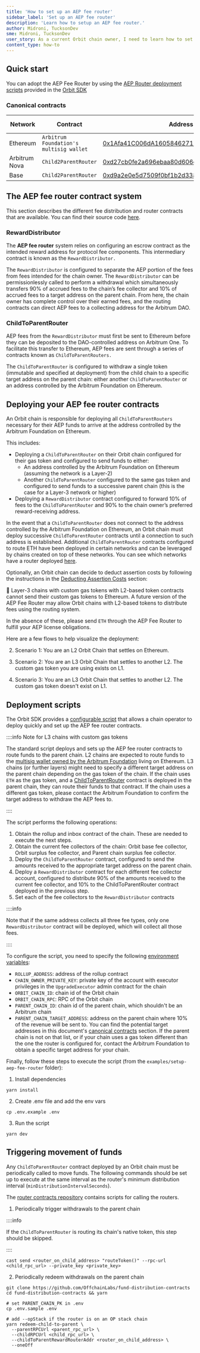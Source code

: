 ```yaml
---
title: 'How to set up an AEP fee router'
sidebar_label: 'Set up an AEP fee router'
description: 'Learn how to setup an AEP fee router.'
author: Midroni, TucksonDev
sme: Midroni, TucksonDev
user_story: As a current Orbit chain owner, I need to learn how to set up an AEP fee router.
content_type: how-to
---
```


## Quick start

You can adopt the AEP Fee Router by using the [AEP Router deployment scripts](https://github.com/OffchainLabs/arbitrum-orbit-sdk/tree/main/examples/setup-aep-fee-router) provided in the [Orbit SDK](https://github.com/OffchainLabs/arbitrum-orbit-sdk/tree/main)

### Canonical contracts

| Network       | Contract                                | Address                                                                                                                   | Configured for  |
| ------------- | --------------------------------------- | ------------------------------------------------------------------------------------------------------------------------- | --------------- |
| Ethereum      | `Arbitrum Foundation's multisig wallet` | [0x1Afa41C006dA1605846271E7bdae942F2787f941](https://etherscan.io/address/0x1Afa41C006dA1605846271E7bdae942F2787f941)     | `ETH`, `ERC-20` |
| Arbitrum Nova | `Child2ParentRouter`                    | [0xd27cb0fe2a696ebaa80d606ce0edf55aabaeab84](https://nova.arbiscan.io/address/0xd27cb0fe2a696ebaa80d606ce0edf55aabaeab84) | `ETH`           |
| Base          | `Child2ParentRouter`                    | [0xd9a2e0e5d7509f0bf1b2d33884f8c1b4d4490879](https://basescan.org/address/0xd9a2e0e5d7509f0bf1b2d33884f8c1b4d4490879)     | `ETH`           |

## The AEP fee router contract system

This section describes the different fee distribution and router contracts that are available. You can find their source code [here](https://github.com/OffchainLabs/fund-distribution-contracts/tree/main/src/FeeRouter).

### RewardDistributor

The **AEP fee router** system relies on configuring an escrow contract as the intended reward address for protocol fee components. This intermediary contract is known as the `RewardDistributor.`

The `RewardDistributor` is configured to separate the AEP portion of the fees from fees intended for the chain owner. The `RewardDistributor` can be permissionlessly called to perform a withdrawal which simultaneously transfers 90% of accrued fees to the chain’s fee collector and 10% of accrued fees to a target address on the parent chain. From here, the chain owner has complete control over their earned fees, and the routing contracts can direct AEP fees to a collecting address for the Arbitrum DAO.

### ChildToParentRouter

AEP fees from the `RewardDistributor` must first be sent to Ethereum before they can be deposited to the DAO-controlled address on Arbitrum One. To facilitate this transfer to Ethereum, AEP fees are sent through a series of contracts known as `ChildToParentRouters.`

The `ChildToParentRouter` is configured to withdraw a single token (immutable and specified at deployment) from the child chain to a specific target address on the parent chain: either another `ChildToParentRouter` or an address controlled by the Arbitrum Foundation on Ethereum.

## Deploying your AEP fee router contracts

An Orbit chain is responsible for deploying all `ChildToParentRouters` necessary for their AEP funds to arrive at the address controlled by the Arbitrum Foundation on Ethereum.

This includes:

- Deploying a `ChildToParentRouter` on their Orbit chain configured for their gas token and configured to send funds to either:
  - An address controlled by the Arbitrum Foundation on Ethereum (assuming the network is a Layer-2)
  - Another `ChildToParentRouter` configured to the same gas token and configured to send funds to a successive parent chain (this is the case for a Layer-3 network or higher)
- Deploying a `RewardDistributor` contract configured to forward 10% of fees to the `ChildToParentRouter` and 90% to the chain owner’s preferred reward-receiving address.

In the event that a `ChildToParentRouter` does not connect to the address controlled by the Arbitrum Foundation on Ethereum, an Orbit chain must deploy successive `ChildToParentRouter` contracts until a connection to such address is established. Additional `ChildToParentRouter` contracts configured to route ETH have been deployed in certain networks and can be leveraged by chains created on top of these networks. You can see which networks have a router deployed [here](#canonical-contracts).

Optionally, an Orbit chain can decide to deduct assertion costs by following the instructions in the [Deducting Assertion Costs](/launch-orbit-chain/02-configure-your-chain/advanced-configurations/03-aep-fee-router/03-calculate-aep-fees.mdx#assertion-costs) section:

<aside>
🚨 Layer-3 chains with custom gas tokens with L2-based token contracts cannot send their custom gas tokens to Ethereum. A future version of the AEP Fee Router may allow Orbit chains with L2-based tokens to distribute fees using the routing system.

In the absence of these, please send `ETH` through the AEP Fee Router to fulfill your AEP license obligations.

</aside>

Here are a few flows to help visualize the deployment:

2. Scenario 1: You are an L2 Orbit Chain that settles on Ethereum.

3. Scenario 2: You are an L3 Orbit Chain that settles to another L2. The custom gas token you are using exists on L1.

4. Scenario 3: You are an L3 Orbit Chain that settles to another L2. The custom gas token doesn't exist on L1.

## Deployment scripts

The Orbit SDK provides a [configurable script](https://github.com/OffchainLabs/arbitrum-orbit-sdk/tree/main/examples/setup-aep-fee-router) that allows a chain operator to deploy quickly and set up the AEP fee router contracts.

::::info Note for L3 chains with custom gas tokens

The standard script deploys and sets up the AEP fee router contracts to route funds to the parent chain.
L2 chains are expected to route funds to the [multisig wallet owned by the Arbitrum Foundation](#canonical-contracts) living on Ethereum.
L3 chains (or further layers) might need to specify a different target address on the parent chain depending on the gas token of the chain. If the chain uses `ETH` as the gas token, and a [ChildToParentRouter](#canonical-contracts) contract is deployed in the parent chain, they can route their funds to that contract. If the chain uses a different gas token, please contact the Arbitrum Foundation to confirm the target address to withdraw the AEP fees to.

::::

The script performs the following operations:

1. Obtain the rollup and inbox contract of the chain. These are needed to execute the next steps.
2. Obtain the current fee collectors of the chain: Orbit base fee collector, Orbit surplus fee collector, and Parent chain surplus fee collector.
3. Deploy the `ChildToParentRouter` contract, configured to send the amounts received to the appropriate target address on the parent chain.
4. Deploy a `RewardDistributor` contract for each different fee collector account, configured to distribute 90% of the amounts received to the current fee collector, and 10% to the ChildToParentRouter contract deployed in the previous step.
5. Set each of the fee collectors to the `RewardDistributor` contracts

::::info

Note that if the same address collects all three fee types, only one `RewardDistributor` contract will be deployed, which will collect all those fees.

::::

To configure the script, you need to specify the following [environment variables](https://github.com/OffchainLabs/arbitrum-orbit-sdk/blob/main/examples/setup-aep-fee-router/.env.example):

- `ROLLUP_ADDRESS`: address of the rollup contract
- `CHAIN_OWNER_PRIVATE_KEY`: private key of the account with executor privileges in the `UpgradeExecutor` admin contract for the chain
- `ORBIT_CHAIN_ID`: chain id of the Orbit chain
- `ORBIT_CHAIN_RPC`: RPC of the Orbit chain
- `PARENT_CHAIN_ID`: chain id of the parent chain, which shouldn't be an Arbitrum chain
- `PARENT_CHAIN_TARGET_ADDRESS`: address on the parent chain where 10% of the revenue will be sent to. You can find the potential target addresses in this document's [canonical contracts](#canonical-contracts) section. If the parent chain is not on that list, or if your chain uses a gas token different than the one the router is configured for, contact the Arbitrum Foundation to obtain a specific target address for your chain.

Finally, follow these steps to execute the script (from the `examples/setup-aep-fee-router` folder):

1. Install dependencies

```shell
yarn install
```

2. Create .env file and add the env vars

```shell
cp .env.example .env
```

3. Run the script

```shell
yarn dev
```

## Triggering movement of funds

Any `ChildToParentRouter` contract deployed by an Orbit chain must be periodically called to move funds.
The following commands should be set up to execute at the same interval as the router's minimum distribution interval (`minDistributionIntervalSeconds`).

The [router contracts repository](https://github.com/OffchainLabs/fund-distribution-contracts) contains scripts for calling the routers.

1. Periodically trigger withdrawals to the parent chain

::::info

If the `ChildToParentRouter` is routing its chain's native token, this step should be skipped.

::::

```shell
cast send <router_on_child_address> "routeToken()" --rpc-url <child_rpc_url> --private_key <private_key>
```

2. Periodically redeem withdrawals on the parent chain

```shell
git clone https://github.com/OffchainLabs/fund-distribution-contracts
cd fund-distribution-contracts && yarn

# set PARENT_CHAIN_PK in .env
cp .env.sample .env

# add --opStack if the router is on an OP stack chain
yarn redeem-child-to-parent \
  --parentRPCUrl <parent_rpc_url> \
  --childRPCUrl <child_rpc_url> \
  --childToParentRewardRouterAddr <router_on_child_address> \
  --oneOff
```
